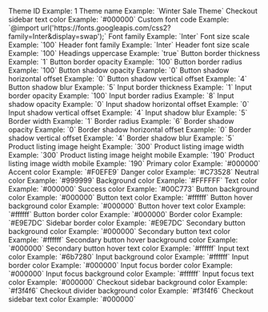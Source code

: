 <Expandable title="properties">
  <ResponseField name="id" type="integer">
    Theme ID
    Example: 1
  </ResponseField>

  <ResponseField name="name" type="string">
    Theme name
    Example: `Winter Sale Theme`
  </ResponseField>

  <ResponseField name="preferred_checkout_sidebar_text_color" type="string">
    Checkout sidebar text color
    Example: `#000000`
  </ResponseField>

  <ResponseField name="preferred_custom_font_code" type="string">
    Custom font code
    Example: `@import url('https://fonts.googleapis.com/css2?family=Inter&display=swap');`
  </ResponseField>

  <ResponseField name="preferred_font_family" type="string">
    Font family
    Example: `Inter`
  </ResponseField>

  <ResponseField name="preferred_font_size_scale" type="integer">
    Font size scale
    Example: `100`
  </ResponseField>

  <ResponseField name="preferred_header_font_family" type="string">
    Header font family
    Example: `Inter`
  </ResponseField>

  <ResponseField name="preferred_header_font_size_scale" type="integer">
    Header font size scale
    Example: `100`
  </ResponseField>

  <ResponseField name="preferred_headings_uppercase" type="boolean">
    Headings uppercase
    Example: `true`
  </ResponseField>

  <ResponseField name="preferred_button_border_thickness" type="integer">
    Button border thickness
    Example: `1`
  </ResponseField>

  <ResponseField name="preferred_button_border_opacity" type="integer">
    Button border opacity
    Example: `100`
  </ResponseField>

  <ResponseField name="preferred_button_border_radius" type="integer">
    Button border radius
    Example: `100`
  </ResponseField>

  <ResponseField name="preferred_button_shadow_opacity" type="integer">
    Button shadow opacity
    Example: `0`
  </ResponseField>

  <ResponseField name="preferred_button_shadow_horizontal_offset" type="integer">
    Button shadow horizontal offset
    Example: `0`
  </ResponseField>

  <ResponseField name="preferred_button_shadow_vertical_offset" type="integer">
    Button shadow vertical offset
    Example: `4`
  </ResponseField>

  <ResponseField name="preferred_button_shadow_blur" type="integer">
    Button shadow blur
    Example: `5`
  </ResponseField>

  <ResponseField name="preferred_input_border_thickness" type="integer">
    Input border thickness
    Example: `1`
  </ResponseField>

  <ResponseField name="preferred_input_border_opacity" type="integer">
    Input border opacity
    Example: `100`
  </ResponseField>

  <ResponseField name="preferred_input_border_radius" type="integer">
    Input border radius
    Example: `8`
  </ResponseField>

  <ResponseField name="preferred_input_shadow_opacity" type="integer">
    Input shadow opacity
    Example: `0`
  </ResponseField>

  <ResponseField name="preferred_input_shadow_horizontal_offset" type="integer">
    Input shadow horizontal offset
    Example: `0`
  </ResponseField>

  <ResponseField name="preferred_input_shadow_vertical_offset" type="integer">
    Input shadow vertical offset
    Example: `4`
  </ResponseField>

  <ResponseField name="preferred_input_shadow_blur" type="integer">
    Input shadow blur
    Example: `5`
  </ResponseField>

  <ResponseField name="preferred_border_width" type="integer">
    Border width
    Example: `1`
  </ResponseField>

  <ResponseField name="preferred_border_radius" type="integer">
    Border radius
    Example: `6`
  </ResponseField>

  <ResponseField name="preferred_border_shadow_opacity" type="integer">
    Border shadow opacity
    Example: `0`
  </ResponseField>

  <ResponseField name="preferred_border_shadow_horizontal_offset" type="integer">
    Border shadow horizontal offset
    Example: `0`
  </ResponseField>

  <ResponseField name="preferred_border_shadow_vertical_offset" type="integer">
    Border shadow vertical offset
    Example: `4`
  </ResponseField>

  <ResponseField name="preferred_border_shadow_blur" type="integer">
    Border shadow blur
    Example: `5`
  </ResponseField>

  <ResponseField name="preferred_product_listing_image_height" type="integer">
    Product listing image height
    Example: `300`
  </ResponseField>

  <ResponseField name="preferred_product_listing_image_width" type="integer">
    Product listing image width
    Example: `300`
  </ResponseField>

  <ResponseField name="preferred_product_listing_image_height_mobile" type="integer">
    Product listing image height mobile
    Example: `190`
  </ResponseField>

  <ResponseField name="preferred_product_listing_image_width_mobile" type="integer">
    Product listing image width mobile
    Example: `190`
  </ResponseField>

  <ResponseField name="preferred_primary_color" type="string">
    Primary color
    Example: `#000000`
  </ResponseField>

  <ResponseField name="preferred_accent_color" type="string">
    Accent color
    Example: `#F0EFE9`
  </ResponseField>

  <ResponseField name="preferred_danger_color" type="string">
    Danger color
    Example: `#C73528`
  </ResponseField>

  <ResponseField name="preferred_neutral_color" type="string">
    Neutral color
    Example: `#999999`
  </ResponseField>

  <ResponseField name="preferred_background_color" type="string">
    Background color
    Example: `#FFFFFF`
  </ResponseField>

  <ResponseField name="preferred_text_color" type="string">
    Text color
    Example: `#000000`
  </ResponseField>

  <ResponseField name="preferred_success_color" type="string">
    Success color
    Example: `#00C773`
  </ResponseField>

  <ResponseField name="preferred_button_background_color" type="string">
    Button background color
    Example: `#000000`
  </ResponseField>

  <ResponseField name="preferred_button_text_color" type="string">
    Button text color
    Example: `#ffffff`
  </ResponseField>

  <ResponseField name="preferred_button_hover_background_color" type="string">
    Button hover background color
    Example: `#000000`
  </ResponseField>

  <ResponseField name="preferred_button_hover_text_color" type="string">
    Button hover text color
    Example: `#ffffff`
  </ResponseField>

  <ResponseField name="preferred_button_border_color" type="string">
    Button border color
    Example: `#000000`
  </ResponseField>

  <ResponseField name="preferred_border_color" type="string">
    Border color
    Example: `#E9E7DC`
  </ResponseField>

  <ResponseField name="preferred_sidebar_border_color" type="string">
    Sidebar border color
    Example: `#E9E7DC`
  </ResponseField>

  <ResponseField name="preferred_secondary_button_background_color" type="string">
    Secondary button background color
    Example: `#000000`
  </ResponseField>

  <ResponseField name="preferred_secondary_button_text_color" type="string">
    Secondary button text color
    Example: `#ffffff`
  </ResponseField>

  <ResponseField name="preferred_secondary_button_hover_background_color" type="string">
    Secondary button hover background color
    Example: `#000000`
  </ResponseField>

  <ResponseField name="preferred_secondary_button_hover_text_color" type="string">
    Secondary button hover text color
    Example: `#ffffff`
  </ResponseField>

  <ResponseField name="preferred_input_text_color" type="string">
    Input text color
    Example: `#6b7280`
  </ResponseField>

  <ResponseField name="preferred_input_background_color" type="string">
    Input background color
    Example: `#ffffff`
  </ResponseField>

  <ResponseField name="preferred_input_border_color" type="string">
    Input border color
    Example: `#000000`
  </ResponseField>

  <ResponseField name="preferred_input_focus_border_color" type="string">
    Input focus border color
    Example: `#000000`
  </ResponseField>

  <ResponseField name="preferred_input_focus_background_color" type="string">
    Input focus background color
    Example: `#ffffff`
  </ResponseField>

  <ResponseField name="preferred_input_focus_text_color" type="string">
    Input focus text color
    Example: `#000000`
  </ResponseField>

  <ResponseField name="preferred_checkout_sidebar_background_color" type="string">
    Checkout sidebar background color
    Example: `#f3f4f6`
  </ResponseField>

  <ResponseField name="preferred_checkout_divider_background_color" type="string">
    Checkout divider background color
    Example: `#f3f4f6`
  </ResponseField>

  <ResponseField name="preferred_checkout_sidebar_text_color" type="string">
    Checkout sidebar text color
    Example: `#000000`
  </ResponseField>  
</Expandable>
